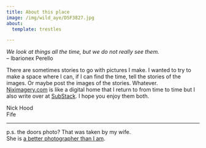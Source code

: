 ```yaml
---
title: About this place
image: /img/wild_aye/DSF3827.jpg
about:
  template: trestles

---
```


::: {.callout-note appearance="minimal"}
*We look at things all the time, but we do not really see them.*  
-- Ibarionex Perello
:::

There are sometimes stories to go with pictures I make. I wanted to try to make a space where I can, if I can find the time, tell the stories of the images. Or maybe post the images of the stories. Whatever. [Niximagery.com](https://niximagery.com) is like a digital home that I return to from time to time but I also write over at [SubStack](https://circlesaroundthegrit.substack.com/). I hope you enjoy them both. 


Nick Hood  
Fife

---
p.s. the doors photo? That was taken by my wife.  
She is [a better photographer than I am](https://wildaye.co.uk/).
